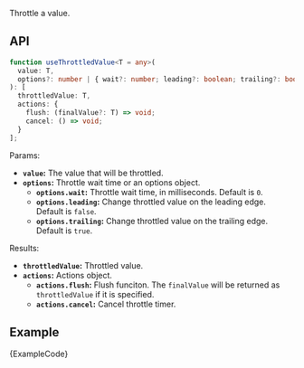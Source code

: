 
Throttle a value.

## API

```ts
function useThrottledValue<T = any>(
  value: T,
  options?: number | { wait?: number; leading?: boolean; trailing?: boolean }
): [
  throttledValue: T,
  actions: {
    flush: (finalValue?: T) => void;
    cancel: () => void;
  }
];
```

Params:

- **`value`:** The value that will be throttled.
- **`options`:** Throttle wait time or an options object.
  - **`options.wait`:** Throttle wait time, in milliseconds. Default is `0`.
  - **`options.leading`:** Change throttled value on the leading edge. Default is `false`.
  - **`options.trailing`:** Change throttled value on the trailing edge. Default is `true`.

Results:

- **`throttledValue`:** Throttled value.
- **`actions`:** Actions object.
  - **`actions.flush`:** Flush funciton. The `finalValue` will be returned as `throttledValue` if it is specified.
  - **`actions.cancel`:** Cancel throttle timer.

## Example

<ExampleBlock>
  <Example />
</ExampleBlock>
<CodeBlock language="tsx">{ExampleCode}</CodeBlock>
